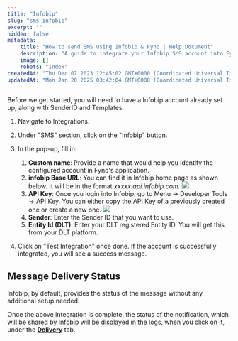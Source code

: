 ```yaml
---
title: "Infobip"
slug: "sms-infobip"
excerpt: ""
hidden: false
metadata:
    title: "How to send SMS using Infobip & Fyno | Help Document"
    description: "A guide to integrate your Infobip SMS account into Fyno."
    image: []
    robots: "index"
createdAt: "Thu Dec 07 2023 12:45:02 GMT+0000 (Coordinated Universal Time)"
updatedAt: "Mon Jan 20 2025 03:42:04 GMT+0000 (Coordinated Universal Time)"
---
```


Before we get started, you will need to have a Infobip account already set up, along with SenderID and Templates.

1. Navigate to Integrations.

2. Under "SMS" section, click on the "Infobip" button.

3. In the pop-up, fill in:

    1. **Custom name**: Provide a name that would help you identify the configured account in Fyno's application.
    2. **infobip Base URL**: You can find it in Infobip home page as shown below. It will be in the format _xxxxx.api.infobip.com._
       ![](/images/sms_infobip_apikey.png)
    3. **API Key**: Once you login into Infobip, go to Menu -> Developer Tools -> API Key. You can either copy the API Key of a previously created one or create a new one.
       ![](/images/sms_infobip_url.png)
    4. **Sender**: Enter the Sender ID that you want to use.
    5. **Entity Id (DLT)**: Enter your DLT registered Entity ID. You will get this from your DLT platform.

4. Click on "Test Integration" once done. If the account is successfully integrated, you will see a success message.

## Message Delivery Status

Infobip, by default, provides the status of the message without any additional setup needed.

Once the above integration is complete, the status of the notification, which will be shared by Infobip will be displayed in the logs, when you click on it, under the **[Delivery](./log-details-delivery)** tab.
